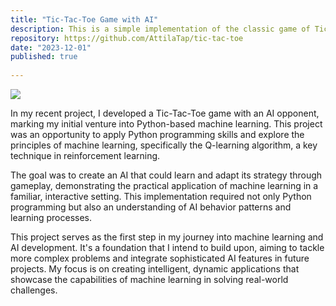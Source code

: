 ```yaml
---
title: "Tic-Tac-Toe Game with AI"
description: This is a simple implementation of the classic game of Tic-Tac-Toe with an AI opponent. The game is built in Python using the Pygame library for the graphical user interface.
repository: https://github.com/AttilaTap/tic-tac-toe
date: "2023-12-01"
published: true
  
---
```



[![](https://attila-tapai.vercel.app/tic-tac-toe-image.PNG)](https://github.com/AttilaTap/tic-tac-toe)

In my recent project, I developed a Tic-Tac-Toe game with an AI opponent, marking my initial venture into Python-based machine learning. This project was an opportunity to apply Python programming skills and explore the principles of machine learning, specifically the Q-learning algorithm, a key technique in reinforcement learning.

The goal was to create an AI that could learn and adapt its strategy through gameplay, demonstrating the practical application of machine learning in a familiar, interactive setting. This implementation required not only Python programming but also an understanding of AI behavior patterns and learning processes.

This project serves as the first step in my journey into machine learning and AI development. It's a foundation that I intend to build upon, aiming to tackle more complex problems and integrate sophisticated AI features in future projects. My focus is on creating intelligent, dynamic applications that showcase the capabilities of machine learning in solving real-world challenges.
